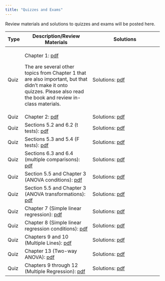 ```yaml
---
title: "Quizzes and Exams"
---
```


Review materials and solutions to quizzes and exams will be posted here.

+------+----------------------------------------------------------+---------------------------------------------------------------+
| Type | Description/Review Materials                             | Solutions                                                     |
+======+==========================================================+===============================================================+
| Quiz | Chapter 1: [pdf](exams/ch1/stat242_quizzes.pdf)          | Solutions: [pdf](exams/ch1/stat242_quiz_solutions.pdf)        |
|      |                                                          |                                                               |
|      | The are several other topics from Chapter 1 that are also|                                                               |
|      | important, but that didn't make it onto quizzes. Please  |                                                               |
|      | also read the book and review in-class materials.        |                                                               |
+------+----------------------------------------------------------+---------------------------------------------------------------+
| Quiz | Chapter 2: [pdf](exams/ch2/stat242_quizzes.pdf)          | Solutions: [pdf](exams/ch2/stat242_quiz_solutions.pdf)        |
+------+----------------------------------------------------------+---------------------------------------------------------------+
| Quiz | Sections 5.2 and 6.2 (t tests):                          | Solutions: [pdf](exams/Ch52_62/stat242_quiz_solutions.pdf)    |
|      | [pdf](exams/Ch52_62/stat242_quizzes.pdf)                 |                                                               |
+------+----------------------------------------------------------+---------------------------------------------------------------+
| Quiz | Sections 5.3 and 5.4 (F tests):                          | Solutions: [pdf](exams/ch53_54/stat242_quiz_solutions.pdf)    |
|      | [pdf](exams/ch53_54/stat242_quizzes.pdf)                 |                                                               |
+------+----------------------------------------------------------+---------------------------------------------------------------+
| Quiz | Sections 6.3 and 6.4 (multiple comparisons):             | Solutions: [pdf](exams/ch63_64/stat242_quiz_solutions.pdf)    |
|      | [pdf](exams/ch63_64/stat242_quizzes.pdf)                 |                                                               |
+------+----------------------------------------------------------+---------------------------------------------------------------+
| Quiz | Section 5.5 and Chapter 3 (ANOVA conditions):            | Solutions: [pdf](exams/ch55_3a/stat242_quiz_solutions.pdf)    |
|      | [pdf](exams/ch55_3a/stat242_quizzes.pdf)                 |                                                               |
+------+----------------------------------------------------------+---------------------------------------------------------------+
| Quiz | Section 5.5 and Chapter 3 (ANOVA transformations):       | Solutions: [pdf](exams/ch55_3b/stat242_quiz_solutions.pdf)    |
|      | [pdf](exams/ch55_3b/stat242_quizzes.pdf)                 |                                                               |
+------+----------------------------------------------------------+---------------------------------------------------------------+
| Quiz | Chapter 7 (Simple linear regression):                    | Solutions: [pdf](exams/ch7/stat242_quiz_solutions.pdf)        |
|      | [pdf](exams/ch7/stat242_quizzes.pdf)                     |                                                               |
+------+----------------------------------------------------------+---------------------------------------------------------------+
| Quiz | Chapter 8 (Simple linear regression conditions):         | Solutions: [pdf](exams/ch8/stat242_quiz_solutions.pdf)        |
|      | [pdf](exams/ch8/stat242_quizzes.pdf)                     |                                                               |
+------+----------------------------------------------------------+---------------------------------------------------------------+
| Quiz | Chapters 9 and 10 (Multiple Lines):                      |Solutions: [pdf](exams/ch9_10_lines/stat242_quiz_solutions.pdf)|
|      | [pdf](exams/ch9_10_lines/stat242_quizzes.pdf)            |                                                               |
+------+----------------------------------------------------------+---------------------------------------------------------------+
| Quiz | Chapter 13 (Two-way ANOVA):                              | Solutions: [pdf](exams/ch13/stat242_quiz_solutions.pdf)       |
|      | [pdf](exams/ch13/stat242_quizzes.pdf)                    |                                                               |
+------+----------------------------------------------------------+---------------------------------------------------------------+
| Quiz | Chapters 9 through 12 (Multiple Regression):             | Solutions: [pdf](exams/ch9_to_12/stat242_quiz_solutions.pdf)  |
|      | [pdf](exams/ch9_to_12/stat242_quizzes.pdf)               |                                                               |
+------+----------------------------------------------------------+---------------------------------------------------------------+
